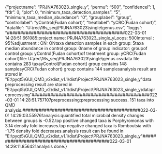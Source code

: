 {"projectname": "PRJNA763023_single_y", "permu": "500", "confidenceI": 1, "fdr": 0, "plot": 0, "minimum_taxa_detection_samples": "5", "minimum_taxa_median_abundance": "0", "grouplabel": "group", "controllabel": "yControl(Fudan cohort)", "treatlabel": "yCRC(Fudan cohort)", "datafile": "U:\\rec\\16s_seq\\PRJNA763023\\single\\genus.csv", "loggs": "######################\r######################\r\r2022-03-01 14:28:51.661085\rSetting:\r\tYour project name: PRJNA763023_single_y\r\tPermutation Loops: 500\r\tConfidence Interval : 95%\r\tFDR adjustment : ON\r\tPlot : ON\r\tMinimum taxa detection samples in each group: 5\r\tMinimum taxa median abundance in control group: 0\r\tColumn name of group indicator: group\r\tLabel of control group: yControl(Fudan cohort)\r\tLabel of treatment group: yCRC(Fudan cohort)\r\tData file: U:\\rec\\16s_seq\\PRJNA763023\\single\\genus.csv\r\tThe data file contains 283 taxa\r\tThe yControl(Fudan cohort) group contains 148 samples\r\tThe yCRC(Fudan cohort) group contains 144 samples\r\tProject analysis result are stored in \"E:\\pyqt5\\GUI_QMD_v2\\dist_v1.1\\dist\\Project\\PRJNA763023_single_y\"\r\tProject data preprocessing result are stored in \"E:\\pyqt5\\GUI_QMD_v2\\dist_v1.1\\dist\\Project\\PRJNA763023_single_y\\datapreprocessing\"\r######################\r######################\r\r2022-03-01 14:28:51.757107\rData preprocessing:\r\tData preprocessing success. 151 taxa into QMD analysis.\r######################\r######################\r\r2022-03-01 14:29:03.559761\rQMD analysis:\r\tThe quantified total microbial density changes between groups is -0.52.\r\tThe top positive changed taxa is Porphyromonas with 3.14 density fold increases.\r\tThe top negative changed taxa is Romboutsia with -1.75 density fold decreases.\r\tThe analysis result can be found in \"E:\\pyqt5\\GUI_QMD_v2\\dist_v1.1\\dist\\Project\\PRJNA763023_single_y\"\r######################\r######################\r\r2022-03-01 14:29:11.856421\rQMD analysis done.\r"}